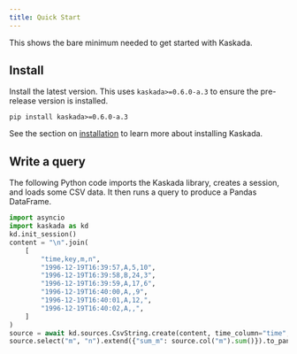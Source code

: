 ```yaml
---
title: Quick Start
---
```


This shows the bare minimum needed to get started with Kaskada.

## Install

Install the latest version.
This uses `kaskada>=0.6.0-a.3` to ensure the pre-release version is installed.

```
pip install kaskada>=0.6.0-a.3
```

See the section on [installation](./installation.qmd) to learn more about installing Kaskada.

## Write a query

The following Python code imports the Kaskada library, creates a session, and loads some CSV data.
It then runs a query to produce a Pandas DataFrame.

```python
import asyncio
import kaskada as kd
kd.init_session()
content = "\n".join(
    [
        "time,key,m,n",
        "1996-12-19T16:39:57,A,5,10",
        "1996-12-19T16:39:58,B,24,3",
        "1996-12-19T16:39:59,A,17,6",
        "1996-12-19T16:40:00,A,,9",
        "1996-12-19T16:40:01,A,12,",
        "1996-12-19T16:40:02,A,,",
    ]
)
source = await kd.sources.CsvString.create(content, time_column="time", key_column="key")
source.select("m", "n").extend({"sum_m": source.col("m").sum()}).to_pandas()
```
